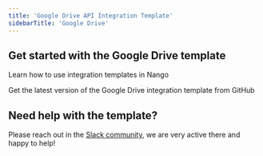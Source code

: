 ```yaml
---
title: 'Google Drive API Integration Template'
sidebarTitle: 'Google Drive'
---
```


## Get started with the Google Drive template

<Card title="How to use integration templates"
      href="/understand/concepts/templates"
      icon="book-open">
    Learn how to use integration templates in Nango
</Card>

<Card title="Get the Google Drive template"
      href="https://github.com/NangoHQ/nango/tree/master/integration-templates/google-drive"
      icon="github">
    Get the latest version of the Google Drive integration template from GitHub
</Card>

## Need help with the template?
Please reach out in the [Slack community](https://nango.dev/slack), we are very active there and happy to help!